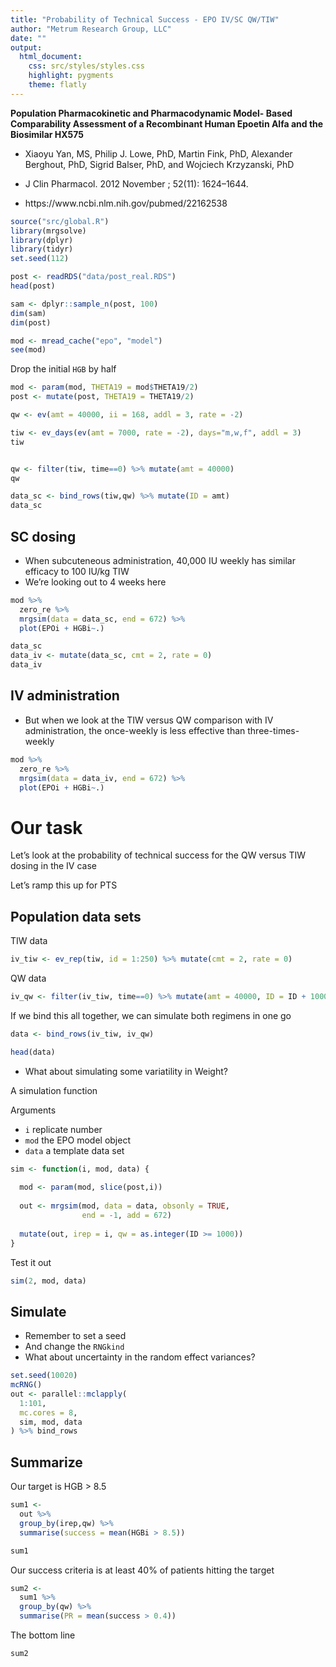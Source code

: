 ```yaml
---
title: "Probability of Technical Success - EPO IV/SC QW/TIW"
author: "Metrum Research Group, LLC"
date: ""
output: 
  html_document:
    css: src/styles/styles.css
    highlight: pygments
    theme: flatly
---
```


__Population Pharmacokinetic and Pharmacodynamic Model- Based Comparability Assessment of a Recombinant Human Epoetin Alfa and the Biosimilar HX575__

- Xiaoyu Yan, MS, Philip J. Lowe, PhD, Martin Fink, PhD, Alexander Berghout, PhD, Sigrid Balser, PhD, and Wojciech Krzyzanski, PhD

- J Clin Pharmacol. 2012 November ; 52(11): 1624–1644. 

- https://www.ncbi.nlm.nih.gov/pubmed/22162538


```r
source("src/global.R")
library(mrgsolve)
library(dplyr)
library(tidyr)
set.seed(112)
```

```r
post <- readRDS("data/post_real.RDS")
head(post)

sam <- dplyr::sample_n(post, 100)
dim(sam)
dim(post)
```

```r
mod <- mread_cache("epo", "model")
see(mod)

```


Drop the initial `HGB` by half
```r
mod <- param(mod, THETA19 = mod$THETA19/2)
post <- mutate(post, THETA19 = THETA19/2)
```

```r
qw <- ev(amt = 40000, ii = 168, addl = 3, rate = -2)

tiw <- ev_days(ev(amt = 7000, rate = -2), days="m,w,f", addl = 3)
tiw


qw <- filter(tiw, time==0) %>% mutate(amt = 40000)
qw
```

```r
data_sc <- bind_rows(tiw,qw) %>% mutate(ID = amt)
data_sc
```

## SC dosing

- When subcuteneous administration, 40,000 IU weekly has similar efficacy
to 100 IU/kg TIW
- We're looking out to 4 weeks here
```r
mod %>% 
  zero_re %>% 
  mrgsim(data = data_sc, end = 672) %>%
  plot(EPOi + HGBi~.)
```

```r
data_sc
data_iv <- mutate(data_sc, cmt = 2, rate = 0)
data_iv
```

## IV administration

- But when we look at the TIW versus QW comparison with IV administration,
the once-weekly is less effective than three-times-weekly

```r
mod %>% 
  zero_re %>% 
  mrgsim(data = data_iv, end = 672) %>%
  plot(EPOi + HGBi~.)
```

# Our task

Let's look at the probability of technical success for the QW versus TIW
dosing in the IV case

Let's ramp this up for PTS

## Population data sets

TIW data
```r
iv_tiw <- ev_rep(tiw, id = 1:250) %>% mutate(cmt = 2, rate = 0)
```

QW data
```r
iv_qw <- filter(iv_tiw, time==0) %>% mutate(amt = 40000, ID = ID + 1000)
```

If we bind this all together, we can simulate both regimens in one go
```r
data <- bind_rows(iv_tiw, iv_qw)

head(data)
```

- What about simulating some variatility in Weight?


A simulation function

Arguments

- `i` replicate number
- `mod` the EPO model object
- `data` a template data set

```r
sim <- function(i, mod, data) {
  
  mod <- param(mod, slice(post,i))
  
  out <- mrgsim(mod, data = data, obsonly = TRUE,
                end = -1, add = 672)
  
  mutate(out, irep = i, qw = as.integer(ID >= 1000))
}
```


Test it out
```r
sim(2, mod, data)
```


## Simulate

- Remember to set a seed
- And change the `RNGkind`
- What about uncertainty in the random effect variances?

```r
set.seed(10020)
mcRNG()
out <- parallel::mclapply(
  1:101, 
  mc.cores = 8, 
  sim, mod, data
) %>% bind_rows
```


## Summarize

Our target is HGB > 8.5

```r
sum1 <- 
  out %>% 
  group_by(irep,qw) %>%
  summarise(success = mean(HGBi > 8.5)) 

sum1
```

Our success criteria is at least 40% of patients hitting the target
```r
sum2 <- 
  sum1 %>%
  group_by(qw) %>% 
  summarise(PR = mean(success > 0.4))
```


The bottom line
```r
sum2
```

